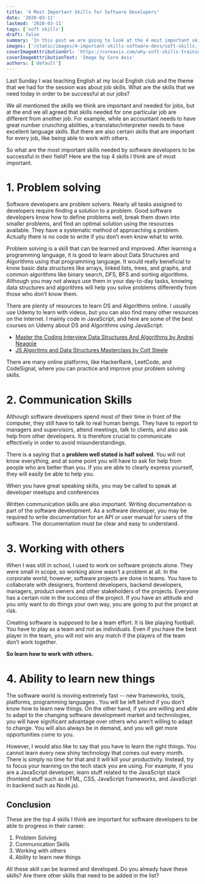 ```yaml
---
title: '4 Most Important Skills for Software Developers'
date: '2020-03-11'
lastmod: '2020-03-11'
tags: ['soft skills']
draft: false
summary: 'In this post we are going to look at the 4 most important skills needed by software developers -- problem solving, communication skills, working with others (teamwork), and ability to learn new things.'
images: ['/static/images/4-important-skills-software-devs/soft-skills.jpg']
coverImageAttributionUrl: 'https://coreaxis.com/why-soft-skills-training-is-still-trending-in-2019'
coverImageAttributionText: 'Image by Core Axis'
authors: ['default']
---
```


Last Sunday I was teaching English at my local English club and the theme that we had for the session was about job skills. What are the skills that we need today in order to be successful at our jobs?

We all mentioned the skills we think are important and needed for jobs, but at the end we all agreed that skills needed for one particular job are different from another job. For example, while an accountant needs to have great number crunching abilities, a translator/interpreter needs to have excellent language skills. But there are also certain skills that are important for every job, like being able to work with others.

So what are the most important skills needed by software developers to be successful in their field? Here are the top 4 skills I think are of most important.

# 1. Problem solving

Software developers are problem solvers. Nearly all tasks assigned to developers require finding a solution to a problem. Good software developers know how to define problems well, break them down into smaller problems, and find an optimal solution using the resources available. They have a systematic method of approaching a problem. Actually there is no code to write if you don’t even know what to write.

Problem solving is a skill that can be learned and improved. After learning a programming language, it is good to learn about Data Structures and Algorithms using that programming language. It would really beneficial to know basic data structures like arrays, linked lists, trees, and graphs, and common algorithms like binary search, DFS, BFS and sorting algorithms. Although you may not always use them in your day-to-day tasks, knowing data structures and algorithms will help you solve problems differently from those who don’t know them.

There are plenty of resources to learn DS and Algorithms online. I usually use Udemy to learn with videos, but you can also find many other resources on the internet. I mainly code in JavaScript, and here are some of the best courses on Udemy about DS and Algorithms using JavaScript:

- [Master the Coding Interview Data Structures And Algorithms by Andrei Neagoie](https://www.udemy.com/course/master-the-coding-interview-data-structures-algorithms/)
- [JS Algoritms and Data Structures Masterclass by Colt Steele](https://www.udemy.com/course/js-algorithms-and-data-structures-masterclass/)

There are many online platforms, like HackerRank, LeetCode, and CodeSignal, where you can practice and improve your problem solving skills.

# 2. Communication Skills

Although software developers spend most of their time in front of the computer, they still have to talk to real human beings. They have to report to managers and supervisors, attend meetings, talk to clients, and also ask help from other developers. It is therefore crucial to communicate effectively in order to avoid misunderstandings.

There is a saying that a **problem well stated is half solved**. You will not know everything, and at some point you will have to ask for help from people who are better than you. If you are able to clearly express yourself, they will easily be able to help you.

When you have great speaking skills, you may be called to speak at developer meetups and conferences

Written communication skills are also important. Writing documentation is part of the software development. As a software developer, you may be required to write documentation for an API or user manual for users of the software. The documentation must be clear and easy to understand.

# 3. Working with others

When I was still in school, I used to work on software projects alone. They were small in scope, so working alone wasn’t a problem at all. In the corporate world, however, software projects are done in teams. You have to collaborate with designers, frontend developers, backend developers, managers, product owners and other stakeholders of the projects. Everyone has a certain role in the success of the project. If you have an attitude and you only want to do things your own way, you are going to put the project at risk.

Creating software is supposed to be a team effort. It is like playing football. You have to play as a team and not as individuals. Even if you have the best player in the team, you will not win any match if the players of the team don’t work together.

**So learn how to work with others.**

# 4. Ability to learn new things

The software world is moving extremely fast -- new frameworks, tools, platforms, programming languages . You will be left behind if you don’t know how to learn new things. On the other hand, if you are willing and able to adapt to the changing software development market and technologies, you will have significant advantage over others who aren’t willing to adapt to change. You will also always be in demand, and you will get more opportunities come to you.

However, I would also like to say that you have to learn the right things. You cannot learn every new shiny technology that comes out every month. There is simply no time for that and it will kill your productivity. Instead, try to focus your learning on the tech stack you are using. For example, if you are a JavaScript developer, learn stuff related to the JavaScript stack (frontend stuff such as HTML, CSS, JavaScript frameworks, and JavaScript in backend such as Node.js).

## Conclusion

These are the top 4 skills I think are important for software developers to be able to progress in their career.

1. Problem Solving
2. Communication Skills
3. Working with others
4. Ability to learn new things

All these skill can be learned and developed. Do you already have these skills? Are there other skills that need to be added in the list?
